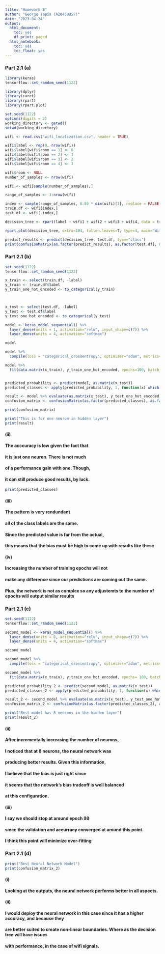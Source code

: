 ---
title: "Homework 8"
author: "George Tapia (A20450857)"
date: "2023-04-24"
output:
  html_document:
    toc: yes
    df_print: paged
  html_notebook:
    toc: yes
    toc_float: yes
---


### Part 2.1 (a)
```{r}
library(keras)
tensorflow::set_random_seed(1122)

library(dplyr)
library(caret)
library(rpart)
library(rpart.plot)

set.seed(1122)
options(digits = 2)
working_directory <- getwd()
setwd(working_directory)

wifi <- read.csv("wifi_localization.csv", header = TRUE)

wifi$label <- rep(0, nrow(wifi))
wifi$label[wifi$room == 1] <- 0
wifi$label[wifi$room == 2] <- 1
wifi$label[wifi$room == 3] <- 2
wifi$label[wifi$room == 4] <- 3

wifi$room <- NULL
number_of_samples <- nrow(wifi)

wifi <- wifi[sample(number_of_samples),]

range_of_samples <- 1:nrow(wifi)

index <- sample(range_of_samples, 0.80 * dim(wifi)[1], replace = FALSE)
train.df <- wifi[index,]
test.df <- wifi[-index,]

decision_tree <- rpart(label ~ wifi1 + wifi2 + wifi3 + wifi4, data = train.df, method = "class")

rpart.plot(decision_tree, extra=104, fallen.leaves=T, type=4, main="Wifi Localization Dataset Decision Tree")

predict_results <- predict(decision_tree, test.df, type="class")
print(confusionMatrix(as.factor(predict_results), as.factor(test.df[, 8])))

```
### Part 2.1 (b)
```{r}
set.seed(1122)
tensorflow::set_random_seed(1122)

x_train <- select(train.df, -label)
y_train <- train.df$label
y_train_one_hot_encoded <- to_categorical(y_train)



x_test <- select(test.df, -label)
y_test <- test.df$label
y_test_one_hot_encoded <- to_categorical(y_test)

model <- keras_model_sequential() %>%
  layer_dense(units = 1, activation="relu", input_shape=c(7)) %>%
  layer_dense(units = 4, activation="softmax")

model

model %>% 
  compile(loss = "categorical_crossentropy", optimizer="adam", metrics=c("accuracy"))

model %>% 
  fit(data.matrix(x_train), y_train_one_hot_encoded, epochs=100, batch_size=32, validation_split=0.20)


predicted_probability <- predict(model, as.matrix(x_test))
predicted_classes <- apply(predicted_probability, 1, function(x) which.max(x)-1)

result <- model %>% evaluate(as.matrix(x_test), y_test_one_hot_encoded)
confusion_matrix <- confusionMatrix(as.factor(predicted_classes), as.factor(y_test))

print(confusion_matrix)

print("This is for one neuron in hidden layer")
print(result)


```
#### (ii) 
#### The acccuracy is low given the fact that
#### it is just one neuron. There is not much
#### of a performance gain with one. Though,
#### it can still produce good results, by luck.

```{r}
print(predicted_classes)
```
#### (iii) 
#### The pattern is very rendundant
#### all of the class labels are the same.
#### Since the predicted value is far from the actual,
#### this means that the bias must be high to come up with results like these
#### (iv) 
#### Increasing the number of training epochs will not
#### make any difference since our predictions are coming out the same.
#### Plus, the network is not as complex so any adjustemts to the number of epochs will output similar results



### Part 2.1 (c)
```{r}
set.seed(1122)
tensorflow::set_random_seed(1122)

second_model <- keras_model_sequential() %>%
  layer_dense(units = 8, activation="relu", input_shape=c(7)) %>%
  layer_dense(units = 4, activation="softmax")

second_model

second_model %>% 
  compile(loss = "categorical_crossentropy", optimizer="adam", metrics=c("accuracy"))

second_model %>% 
  fit(data.matrix(x_train), y_train_one_hot_encoded, epochs= 100, batch_size=32, validation_split=0.20)

predicted_probability_2 <- predict(second_model, as.matrix(x_test))
predicted_classes_2 <- apply(predicted_probability, 1, function(x) which.max(x)-1)

result_2 <- second_model %>% evaluate(as.matrix(x_test), y_test_one_hot_encoded)
confusion_matrix_2 <- confusionMatrix(as.factor(predicted_classes_2), as.factor(y_test))

print("Best model has 8 neurons in the hidden layer")
print(result_2)


```
#### (ii) 
#### After incrementally increasing the number of neurons,
#### I noticed that at 8 neurons, the neural network was
#### producing better results. Given this information,
#### I believe that the bias is just right since
#### it seems that the network's bias tradeoff is well balanced
#### at this configuration.
#### (iii)
#### I say we should stop at around epoch 98
#### since the validation and accurracy converged at around this point.
#### I think this point will minimize over-fitting

### Part 2.1 (d)
```{r}
print("Best Neural Network Model")
print(confusion_matrix_2)

```
#### (i) 
#### Looking at the outputs, the neural network performs better in all aspects.
#### (ii) 
#### I would deploy the neural network in this case since it has a higher accuracy, and because they
#### are better suited to create non-linear boundaries. Where as the decision tree will have issues
#### with performance, in the case of wifi signals.
